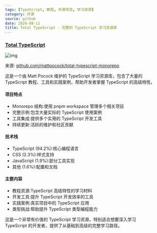```yaml
---
tags: [TypeScript, 教程, 开源项目, 学习资源]
category: 开源
source: github
date: 2024-08-11
title: Total TypeScript - 完整的 TypeScript 学习资源库
---
```


### [Total TypeScript](https://github.com/mattpocock/total-typescript-monorepo)

![img](https://img.mengpeng.tech/i/2024/12/10/67579052181ad.webp)

来源: [github.com/mattpocock/total-typescript-monorepo](https://github.com/mattpocock/total-typescript-monorepo)

这是一个由 Matt Pocock 维护的 TypeScript 学习资源库，包含了大量的 TypeScript 教程、工具和实践案例，帮助开发者掌握 TypeScript 的高级特性。

#### 项目特点
- Monorepo 结构:使用 pnpm workspace 管理多个相关项目
- 完整示例:包含大量实际的 TypeScript 使用案例
- 工具集成:提供多个实用的 TypeScript 开发工具
- 持续更新:活跃的维护和社区贡献

#### 技术栈
- TypeScript (94.2%):核心编程语言
- CSS (2.3%):样式支持
- JavaScript (1.9%):部分工具实现
- 其他 (1.6%):配置和文档

#### 主要内容
- 教程资源:TypeScript 高级特性的学习材料
- 开发工具:提升 TypeScript 开发效率的工具
- 实践案例:真实项目中的 TypeScript 应用
- 类型挑战:帮助提升 TypeScript 类型编程能力

这是一个非常有价值的 TypeScript 学习资源，特别适合想要深入学习 TypeScript 的开发者，提供了从基础到高级的完整学习路径。 